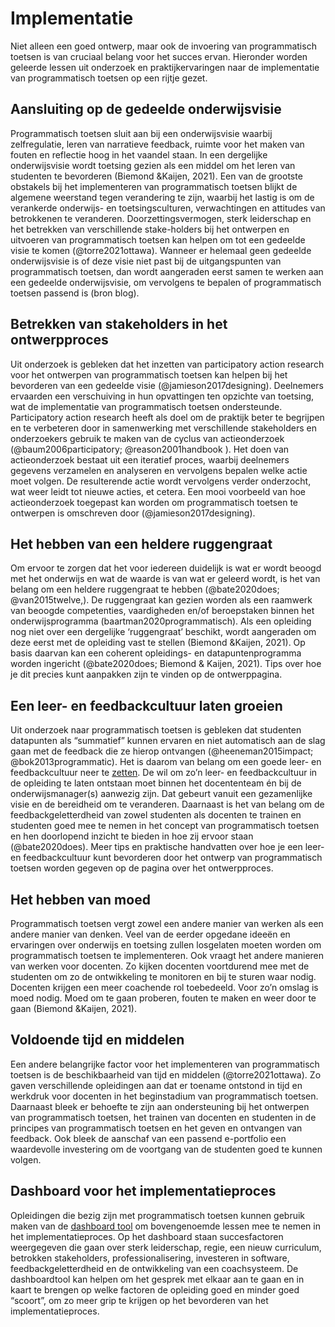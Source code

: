 # Implementatie  

Niet alleen een goed ontwerp, maar ook de invoering van programmatisch toetsen is van cruciaal belang voor het succes ervan. Hieronder worden geleerde lessen uit onderzoek en praktijkervaringen naar de implementatie van programmatisch toetsen op een rijtje gezet.  

## Aansluiting op de gedeelde onderwijsvisie 

Programmatisch toetsen sluit aan bij een onderwijsvisie waarbij zelfregulatie, leren van narratieve feedback, ruimte voor het maken van fouten en reflectie hoog in het vaandel staan. In een dergelijke onderwijsvisie wordt toetsing gezien als een middel om het leren van studenten te bevorderen (Biemond &Kaijen, 2021). Een van de grootste obstakels bij het implementeren van programmatisch toetsen blijkt de algemene weerstand tegen verandering te zijn, waarbij het lastig is om de verankerde onderwijs- en toetsingsculturen, verwachtingen en attitudes van betrokkenen te veranderen. Doorzettingsvermogen, sterk leiderschap en het betrekken van verschillende stake-holders bij het ontwerpen en uitvoeren van programmatisch toetsen kan helpen om tot een gedeelde visie te komen (@torre2021ottawa). Wanneer er helemaal geen gedeelde onderwijsvisie is of deze visie niet past bij de uitgangspunten van programmatisch toetsen, dan wordt aangeraden eerst samen te werken aan een gedeelde onderwijsvisie, om vervolgens te bepalen of programmatisch toetsen passend is (bron blog).  

## Betrekken van stakeholders in het ontwerpproces 

Uit onderzoek is gebleken dat het inzetten van participatory action research voor het ontwerpen van programmatisch toetsen kan helpen bij het bevorderen van een gedeelde visie (@jamieson2017designing). Deelnemers ervaarden een verschuiving in hun opvattingen ten opzichte van toetsing, wat de implementatie van programmatisch toetsen ondersteunde. Participatory action research heeft als doel om de praktijk beter te begrijpen en te verbeteren door in samenwerking met verschillende stakeholders en onderzoekers gebruik te maken van de cyclus van actieonderzoek (@baum2006participatory; @reason2001handbook ). Het doen van actieonderzoek bestaat uit een iteratief proces, waarbij deelnemers gegevens verzamelen en analyseren en vervolgens bepalen welke actie moet volgen. De resulterende actie wordt vervolgens verder onderzocht, wat weer leidt tot nieuwe acties, et cetera. Een mooi voorbeeld van hoe actieonderzoek toegepast kan worden om programmatisch toetsen te ontwerpen is omschreven door (@jamieson2017designing). 

## Het hebben van een heldere ruggengraat 

Om ervoor te zorgen dat het voor iedereen duidelijk is wat er wordt beoogd met het onderwijs en wat de waarde is van wat er geleerd wordt, is het van belang om een heldere ruggengraat te hebben (@bate2020does; @van2015twelve,). De ruggengraat kan gezien worden als een raamwerk van beoogde competenties, vaardigheden en/of beroepstaken binnen het onderwijsprogramma (baartman2020programmatisch). Als een opleiding nog niet over een dergelijke ‘ruggengraat’ beschikt, wordt aangeraden om deze eerst met de opleiding vast te stellen (Biemond &Kaijen, 2021). Op basis daarvan kan een coherent opleidings- en datapuntenprogramma worden ingericht (@bate2020does; Biemond & Kaijen, 2021). Tips over hoe je dit precies kunt aanpakken zijn te vinden op de ontwerppagina.  

## Een leer- en feedbackcultuur laten groeien 

Uit onderzoek naar programmatisch toetsen is gebleken dat studenten datapunten als “summatief” kunnen ervaren en niet automatisch aan de slag gaan met de feedback die ze hierop ontvangen (@heeneman2015impact; @bok2013programmatic). Het is daarom van belang om een goede leer- en feedbackcultuur neer te [zetten](https://lerenvantoetsen.nl/feedbackcultuur-een-groot-begrip-om-klein-mee-te-beginnen/ ). De wil om zo’n leer- en feedbackcultuur in de opleiding te laten ontstaan moet binnen het docententeam én bij de onderwijsmanager(s) aanwezig zijn. Dat gebeurt vanuit een gezamenlijke visie en de bereidheid om te veranderen. Daarnaast is het van belang om de feedbackgeletterdheid van zowel studenten als docenten te trainen en studenten goed mee te nemen in het concept van programmatisch toetsen en hen doorlopend inzicht te bieden in hoe zij ervoor staan (@bate2020does). Meer tips en praktische handvatten over hoe je een leer- en feedbackcultuur kunt bevorderen door het ontwerp van programmatisch toetsen worden gegeven op de pagina over het ontwerpproces.  

## Het hebben van moed 

Programmatisch toetsen vergt zowel een andere manier van werken als een andere manier van denken. Veel van de eerder opgedane ideeën en ervaringen over onderwijs en toetsing zullen losgelaten moeten worden om programmatisch toetsen te implementeren. Ook vraagt het andere manieren van werken voor docenten. Zo kijken docenten voortdurend mee met de studenten om zo de ontwikkeling te monitoren en bij te sturen waar nodig. Docenten krijgen een meer coachende rol toebedeeld. Voor zo'n omslag is moed nodig. Moed om te gaan proberen, fouten te maken en weer door te gaan (Biemond &Kaijen, 2021).  

## Voldoende tijd en middelen 

Een andere belangrijke factor voor het implementeren van programmatisch toetsen is de beschikbaarheid van tijd en middelen (@torre2021ottawa). Zo gaven verschillende opleidingen aan dat er toename ontstond in tijd en werkdruk voor docenten in het beginstadium van programmatisch toetsen. Daarnaast bleek er behoefte te zijn aan ondersteuning bij het ontwerpen van programmatisch toetsen, het trainen van docenten en studenten in de principes van programmatisch toetsen en het geven en ontvangen van feedback. Ook bleek de aanschaf van een passend e-portfolio een waardevolle investering om de voortgang van de studenten goed te kunnen volgen.  

## Dashboard voor het implementatieproces  

Opleidingen die bezig zijn met programmatisch toetsen kunnen gebruik maken van de [dashboard tool](Dashboard voor het ontwikkelen van programmatisch toetsen in je opleiding – Platform Leren van Toetsen) om bovengenoemde lessen mee te nemen in het implementatieproces. Op het dashboard staan succesfactoren weergegeven die gaan over sterk leiderschap, regie, een nieuw curriculum, betrokken stakeholders, professionalisering, investeren in software, feedbackgeletterdheid en de ontwikkeling van een coachsysteem. De dashboardtool kan helpen om het gesprek met elkaar aan te gaan en in kaart te brengen op welke factoren de opleiding goed en minder goed “scoort”, om zo meer grip te krijgen op het bevorderen van het implementatieproces.   